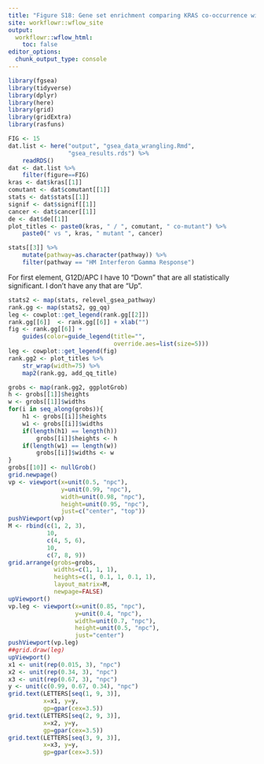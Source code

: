 ```yaml
---
title: "Figure S18: Gene set enrichment comparing KRAS co-occurrence with KRAS alone"
site: workflowr::wflow_site
output:
  workflowr::wflow_html:
    toc: false
editor_options:
  chunk_output_type: console
---
```



```r
library(fgsea)
library(tidyverse)
library(dplyr)
library(here)
library(grid)
library(gridExtra)
library(rasfuns)
```


```r
FIG <- 15
dat.list <- here("output", "gsea_data_wrangling.Rmd",
                 "gsea_results.rds") %>%
    readRDS()
dat <- dat.list %>%
    filter(figure==FIG)
kras <- dat$kras[[1]]
comutant <- dat$comutant[[1]]
stats <- dat$stats[[1]]
signif <- dat$signif[[1]]
cancer <- dat$cancer[[1]]
de <- dat$de[[1]]
plot_titles <- paste0(kras, " / ", comutant, " co-mutant") %>%
    paste0(" vs ", kras, " mutant ", cancer)

```

```r
stats[[3]] %>%
    mutate(pathway=as.character(pathway)) %>%
    filter(pathway == "HM Interferon Gamma Response")
```

For first element, G12D/APC I have 10 "Down" that are all statistically significant.  I don't have any that are "Up".

```r
stats2 <- map(stats, relevel_gsea_pathway)
rank.gg <- map(stats2, gg_qq)
leg <- cowplot::get_legend(rank.gg[[2]])
rank.gg[[6]]  <- rank.gg[[6]] + xlab("")
fig <- rank.gg[[6]] +
    guides(color=guide_legend(title="",
                              override.aes=list(size=5)))
leg <- cowplot::get_legend(fig)
rank.gg2 <- plot_titles %>%
    str_wrap(width=75) %>%
    map2(rank.gg, add_qq_title)
```


```r
grobs <- map(rank.gg2, ggplotGrob)
h <- grobs[[1]]$heights
w <- grobs[[1]]$widths
for(i in seq_along(grobs)){
    h1 <- grobs[[i]]$heights
    w1 <- grobs[[i]]$widths
    if(length(h1) == length(h))
        grobs[[i]]$heights <- h
    if(length(w1) == length(w))
        grobs[[i]]$widths <- w
}
grobs[[10]] <- nullGrob()
grid.newpage()
vp <- viewport(x=unit(0.5, "npc"),
               y=unit(0.99, "npc"),
               width=unit(0.98, "npc"),
               height=unit(0.95, "npc"),
               just=c("center", "top"))
pushViewport(vp)
M <- rbind(c(1, 2, 3),
           10,
           c(4, 5, 6),
           10,
           c(7, 8, 9))
grid.arrange(grobs=grobs,
             widths=c(1, 1, 1),
             heights=c(1, 0.1, 1, 0.1, 1),
             layout_matrix=M,
             newpage=FALSE)
upViewport()
vp.leg <- viewport(x=unit(0.85, "npc"),
                   y=unit(0.4, "npc"),
                   width=unit(0.7, "npc"),
                   height=unit(0.5, "npc"),
                   just="center")
pushViewport(vp.leg)
##grid.draw(leg)
upViewport()
x1 <- unit(rep(0.015, 3), "npc")
x2 <- unit(rep(0.34, 3), "npc")
x3 <- unit(rep(0.67, 3), "npc")
y <- unit(c(0.99, 0.67, 0.34), "npc")
grid.text(LETTERS[seq(1, 9, 3)],
          x=x1, y=y,
          gp=gpar(cex=3.5))
grid.text(LETTERS[seq(2, 9, 3)],
          x=x2, y=y,
          gp=gpar(cex=3.5))
grid.text(LETTERS[seq(3, 9, 3)],
          x=x3, y=y,
          gp=gpar(cex=3.5))
```
